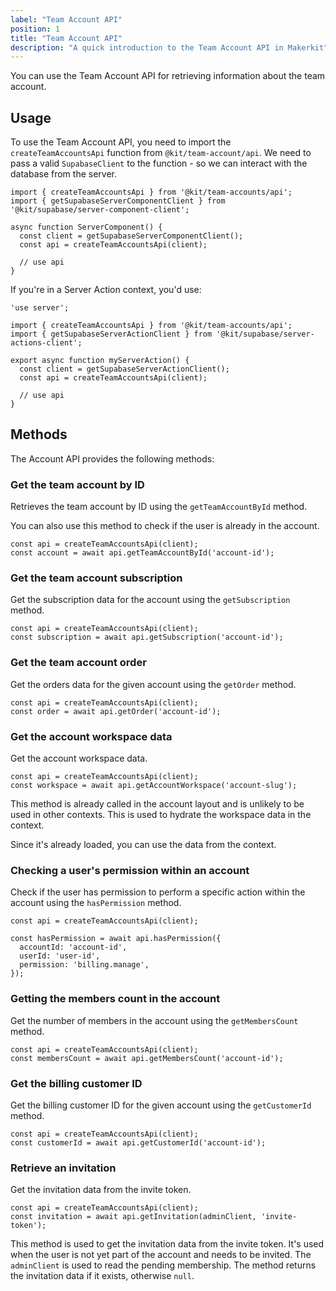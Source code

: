 ```yaml
---
label: "Team Account API"
position: 1
title: "Team Account API"
description: "A quick introduction to the Team Account API in Makerkit"
---
```


You can use the Team Account API for retrieving information about the team account.

## Usage

To use the Team Account API, you need to import the `createTeamAccountsApi` function from `@kit/team-account/api`. We need to pass a valid `SupabaseClient` to the function - so we can interact with the database from the server.

```tsx
import { createTeamAccountsApi } from '@kit/team-accounts/api';
import { getSupabaseServerComponentClient } from '@kit/supabase/server-component-client';

async function ServerComponent() {
  const client = getSupabaseServerComponentClient();
  const api = createTeamAccountsApi(client);

  // use api
}
```

If you're in a Server Action context, you'd use:

```tsx
'use server';

import { createTeamAccountsApi } from '@kit/team-accounts/api';
import { getSupabaseServerActionClient } from '@kit/supabase/server-actions-client';

export async function myServerAction() {
  const client = getSupabaseServerActionClient();
  const api = createTeamAccountsApi(client);
  
  // use api
}
```

## Methods

The Account API provides the following methods:

### Get the team account by ID

Retrieves the team account by ID using the `getTeamAccountById` method.

You can also use this method to check if the user is already in the account.

```tsx
const api = createTeamAccountsApi(client);
const account = await api.getTeamAccountById('account-id');
```

### Get the team account subscription

Get the subscription data for the account using the `getSubscription` method.

```tsx
const api = createTeamAccountsApi(client);
const subscription = await api.getSubscription('account-id');
```

### Get the team account order

Get the orders data for the given account using the `getOrder` method.

```tsx
const api = createTeamAccountsApi(client);
const order = await api.getOrder('account-id');
```

### Get the account workspace data

Get the account workspace data.

```tsx
const api = createTeamAccountsApi(client);
const workspace = await api.getAccountWorkspace('account-slug');
```

This method is already called in the account layout and is unlikely to be used in other contexts. This is used to hydrate the workspace data in the context.

Since it's already loaded, you can use the data from the context.

### Checking a user's permission within an account

Check if the user has permission to perform a specific action within the account using the `hasPermission` method.

```tsx
const api = createTeamAccountsApi(client);

const hasPermission = await api.hasPermission({
  accountId: 'account-id',
  userId: 'user-id',
  permission: 'billing.manage',
});
```

### Getting the members count in the account

Get the number of members in the account using the `getMembersCount` method.

```tsx
const api = createTeamAccountsApi(client);
const membersCount = await api.getMembersCount('account-id');
```

### Get the billing customer ID

Get the billing customer ID for the given account using the `getCustomerId` method.

```tsx
const api = createTeamAccountsApi(client);
const customerId = await api.getCustomerId('account-id');
```

### Retrieve an invitation

Get the invitation data from the invite token.

```tsx
const api = createTeamAccountsApi(client);
const invitation = await api.getInvitation(adminClient, 'invite-token');
```

This method is used to get the invitation data from the invite token. It's used when the user is not yet part of the account and needs to be invited. The `adminClient` is used to read the pending membership. The method returns the invitation data if it exists, otherwise `null`.
